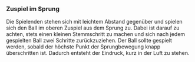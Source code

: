 ### Zuspiel im Sprung

Die Spielenden stehen sich mit leichtem Abstand gegenüber und spielen sich den Ball im oberen Zuspiel aus dem Sprung zu. Dabei ist darauf zu achten, stets einen kleinen Stemmschritt zu machen und sich nach jedem gespielten Ball zwei Schritte zurückzuziehen. Der Ball sollte gespielt werden, sobald der höchste Punkt der Sprungbewegung knapp überschritten ist. Dadurch entsteht der Eindruck, kurz in der Luft zu stehen.

